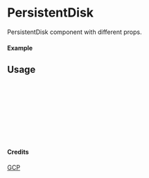 
<Meta of={PersistentDisk} title="GCP/PersistentDisk" />

# PersistentDisk

PersistentDisk component with different props.

#### Example

<Canvas of={PersistentDisk.Primary} />

## Usage

```ts
import { PersistentDisk } from "yadl-ui";

const Example = () => {
  return (
      <PersistentDisk />
  );
};

export default Example;
```

#### Credits
[GCP](https://cloud.google.com/icons)
